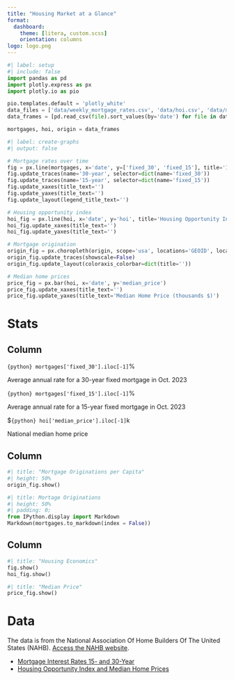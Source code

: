 ```yaml
---
title: "Housing Market at a Glance"
format: 
  dashboard:
    theme: [litera, custom.scss]
    orientation: columns
logo: logo.png
---
```


```python
#| label: setup
#| include: false
import pandas as pd
import plotly.express as px
import plotly.io as pio

pio.templates.default = 'plotly_white'
data_files = ['data/weekly_mortgage_rates.csv', 'data/hoi.csv', 'data/mortgage_origination_state.csv']
data_frames = [pd.read_csv(file).sort_values(by='date') for file in data_files]

mortgages, hoi, origin = data_frames
```

```python
#| label: create-graphs
#| output: false

# Mortgage rates over time
fig = px.line(mortgages, x='date', y=['fixed_30', 'fixed_15'], title='Interest Rates 15- and 30-Year')
fig.update_traces(name='30-year', selector=dict(name='fixed_30'))
fig.update_traces(name='15-year', selector=dict(name='fixed_15'))
fig.update_xaxes(title_text='')
fig.update_yaxes(title_text='')
fig.update_layout(legend_title_text='')

# Housing opportunity index
hoi_fig = px.line(hoi, x='date', y='hoi', title='Housing Opportunity Index<br><sup>Percentage of homes affordable to median-income families</sup>')
hoi_fig.update_xaxes(title_text='')
hoi_fig.update_yaxes(title_text='')

# Mortgage origination
origin_fig = px.choropleth(origin, scope='usa', locations='GEOID', locationmode='USA-states', color='MORT_ADJ', color_continuous_scale='Jet', animation_frame='date', range_color=(0.009, 0.073))
origin_fig.update_traces(showscale=False)
origin_fig.update_layout(coloraxis_colorbar=dict(title=''))

# Median home prices
price_fig = px.bar(hoi, x='date', y='median_price')
price_fig.update_xaxes(title_text='')
price_fig.update_yaxes(title_text='Median Home Price (thousands $)')
```

# Stats

## Column {width="20%"}

::: {.valuebox color="white"}
`{python} mortgages['fixed_30'].iloc[-1]`%

Average annual rate for a 30-year fixed mortgage in Oct. 2023
:::

::: {.valuebox color="white"}
`{python} mortgages['fixed_15'].iloc[-1]`%

Average annual rate for a 15-year fixed mortgage in Oct. 2023
:::

::: {.valuebox color="white"}
$`{python} hoi['median_price'].iloc[-1]`k

National median home price
:::

## Column 

```python
#| title: "Mortgage Originations per Capita"
#| height: 50%
origin_fig.show()
```

```python
#| title: Mortage Originations
#| height: 50%
#| padding: 0;
from IPython.display import Markdown
Markdown(mortgages.to_markdown(index = False))
```

## Column {.tabset width="40%"}

```python
#| title: "Housing Economics"
fig.show()
hoi_fig.show()
```

```python
#| title: "Median Price"
price_fig.show()
```

# Data

The data is from the National Association Of Home Builders Of The United States (NAHB). [Access the NAHB website](https://www.nahb.org/).

*  [Mortgage Interest Rates 15- and 30-Year](https://www.nahb.org/news-and-economics/housing-economics/national-statistics/weekly-mortgage-rates-15-and-30-year)
*  [Housing Opportunity Index and Median Home Prices](https://www.nahb.org/news-and-economics/housing-economics/indices/housing-opportunity-index)
